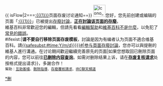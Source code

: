 {{ {{{|safesubst:}}}isFlow|2===[[:{{{1}}}]]页面存废讨论通知==}}
[[File:Icono_aviso_borrar.svg|left|40px|link=]]您好，您先前创建或编辑的页面「[[:{{{1}}}]]」已被提出[[WP:AFD|存廢討論]]，'''[[Wikipedia:頁面存廢討論/記錄/{{<includeonly>safesubst:</includeonly>#time:Y/m/d}}#{{{1}}}|正在討論该页面的存廢]]'''。<br/>維基百科非常歡迎您的編輯，但請先看看[[WP:HEP|編輯幫助]]和[[WP:NOT|維基百科不是什麼]]，以免犯了[[WP:ACM|常見的錯誤]]。<br/>{{{{{|safesubst:}}}#ifexist:{{{1}}}|'''请不要自行移除页面存废模板'''，討論是因为有编者认为页面不適合维基百科。請[[Wikipedia:頁面存廢討論/記錄/{{{date|{{<includeonly>safesubst:</includeonly>#time:Y/m/d}}}}}#{{{1}}}|参与頁面存廢討論]]，您亦可以與提刪的維基人進行溝通。在讨论期间歡迎繼續完善原先的页面|如果您想取回已刪除页面的内容，您可以前往'''[[WP:AR|已删除内容查询]]'''。如需对删除结果上诉，请在'''[[Wikipedia:DRV|存废复核请求]]'''处按格式提出请求}}，多謝合作！<br/><small>幫助：[[維基百科:互助客棧|互助客棧]]、[[維基百科:刪除指導|刪除指導]]、[[維基百科:存廢覆核請求|存廢覆核請求]]、[[Wikipedia:IRC聊天频道|IRC聊天頻道]]</small><noinclude>{{Documentation}}[[Category:用戶警告模板|*刪]]</noinclude>